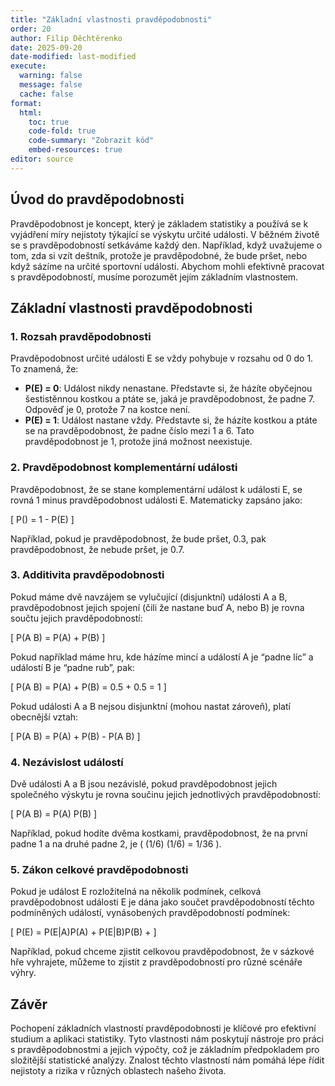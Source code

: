 ```yaml
---
title: "Základní vlastnosti pravděpodobnosti"
order: 20
author: Filip Děchtěrenko
date: 2025-09-20
date-modified: last-modified
execute:
  warning: false
  message: false
  cache: false
format:
  html:
    toc: true
    code-fold: true
    code-summary: "Zobrazit kód"
    embed-resources: true
editor: source
---
```


## Úvod do pravděpodobnosti

Pravděpodobnost je koncept, který je základem statistiky a používá se k vyjádření míry nejistoty týkající se výskytu určité události. V běžném životě se s pravděpodobností setkáváme každý den. Například, když uvažujeme o tom, zda si vzít deštník, protože je pravděpodobné, že bude pršet, nebo když sázíme na určité sportovní události. Abychom mohli efektivně pracovat s pravděpodobností, musíme porozumět jejím základním vlastnostem.

## Základní vlastnosti pravděpodobnosti

### 1. Rozsah pravděpodobnosti

Pravděpodobnost určité události E se vždy pohybuje v rozsahu od 0 do 1. To znamená, že:

- **P(E) = 0**: Událost nikdy nenastane. Představte si, že házíte obyčejnou šestistěnnou kostkou a ptáte se, jaká je pravděpodobnost, že padne 7. Odpověď je 0, protože 7 na kostce není.
- **P(E) = 1**: Událost nastane vždy. Představte si, že házíte kostkou a ptáte se na pravděpodobnost, že padne číslo mezi 1 a 6. Tato pravděpodobnost je 1, protože jiná možnost neexistuje.

### 2. Pravděpodobnost komplementární události

Pravděpodobnost, že se stane komplementární událost k události E, se rovná 1 minus pravděpodobnost události E. Matematicky zapsáno jako:

\[ P(\overline{E}) = 1 - P(E) \]

Například, pokud je pravděpodobnost, že bude pršet, 0.3, pak pravděpodobnost, že nebude pršet, je 0.7.

### 3. Additivita pravděpodobnosti

Pokud máme dvě navzájem se vylučující (disjunktní) události A a B, pravděpodobnost jejich spojení (čili že nastane buď A, nebo B) je rovna součtu jejich pravděpodobností:

\[ P(A \cup B) = P(A) + P(B) \]

Pokud například máme hru, kde házíme mincí a událostí A je "padne líc" a událostí B je "padne rub", pak:

\[ P(A \cup B) = P(A) + P(B) = 0.5 + 0.5 = 1 \]

Pokud události A a B nejsou disjunktní (mohou nastat zároveň), platí obecnější vztah:

\[ P(A \cup B) = P(A) + P(B) - P(A \cap B) \]

### 4. Nezávislost událostí

Dvě události A a B jsou nezávislé, pokud pravděpodobnost jejich společného výskytu je rovna součinu jejich jednotlivých pravděpodobností:

\[ P(A \cap B) = P(A) \cdot P(B) \]

Například, pokud hodíte dvěma kostkami, pravděpodobnost, že na první padne 1 a na druhé padne 2, je \( (1/6) \cdot (1/6) = 1/36 \).

### 5. Zákon celkové pravděpodobnosti

Pokud je událost E rozložitelná na několik podmínek, celková pravděpodobnost události E je dána jako součet pravděpodobností těchto podmíněných událostí, vynásobených pravděpodobností podmínek:

\[ P(E) = P(E|A)P(A) + P(E|B)P(B) + \ldots \]

Například, pokud chceme zjistit celkovou pravděpodobnost, že v sázkové hře vyhrajete, můžeme to zjistit z pravděpodobností pro různé scénáře výhry.

## Závěr

Pochopení základních vlastností pravděpodobnosti je klíčové pro efektivní studium a aplikaci statistiky. Tyto vlastnosti nám poskytují nástroje pro práci s pravděpodobnostmi a jejich výpočty, což je základním předpokladem pro složitější statistické analýzy. Znalost těchto vlastností nám pomáhá lépe řídit nejistoty a rizika v různých oblastech našeho života.


